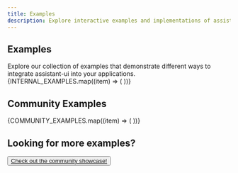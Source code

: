 ```yaml
---
title: Examples
description: Explore interactive examples and implementations of assistant-ui
---
```



<heading className="text-center">
<h2 className="mt-6 mb-4 text-5xl font-bold">Examples</h2>

<aside className="mb-18 text-muted-foreground">
  Explore our collection of examples that demonstrate different ways
  to integrate assistant-ui into your applications.
</aside>
</heading>

<div className="grid gap-6 lg:grid-cols-2 xl:grid-cols-3">
  {INTERNAL_EXAMPLES.map((item) => (
    <ExampleCard key={item.title} {...item} />
  ))}
</div>

<h2 className="mt-20 mb-8 text-3xl font-bold">Community Examples</h2>
<div className="grid gap-6 lg:grid-cols-2 xl:grid-cols-3">
  {COMMUNITY_EXAMPLES.map((item) => (
    <ExampleCard key={item.title} {...item} />
  ))}
</div>

<div className="my-20 flex flex-col items-center gap-6">
  <h2 className="text-4xl font-bold">Looking for more examples?</h2>
  <Button asChild>
    <a href="/showcase">Check out the community showcase!</a>
  </Button>
</div>
